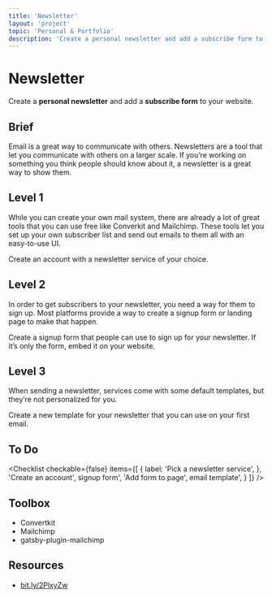 ```yaml
---
title: 'Newsletter'
layout: 'project'
topic: 'Personal & Portfolio'
description: 'Create a personal newsletter and add a subscribe form to your website.'
---
```



<ProjectHeader>

# Newsletter

Create a <strong className="color-blue">personal newsletter</strong> and add a <strong className="color-purple">subscribe form</strong> to your website.

</ProjectHeader>

<ProjectContent>

## Brief

Email is a great way to communicate with others. Newsletters are a tool that let you communicate with others on a larger scale. If you’re working on something you think people should know about it, a newsletter is a great way to show them.

## Level 1

While you can create your own mail system, there are already a lot of great tools that you can use free like Converkit and Mailchimp. These tools let you set up your own subscriber list and send out emails to them all with an easy-to-use UI.

Create an account with a newsletter service of your choice.

<LoginRequired>

## Level 2

In order to get subscribers to your newsletter, you need a way for them to sign up. Most platforms provide a way to create a signup form or landing page to make that happen.

Create a signup form that people can use to sign up for your newsletter. If it’s only the form, embed it on your website.

## Level 3

When sending a newsletter, services come with some default templates, but they’re not personalized for you.

Create a new template for your newsletter that you can use on your first email.

</LoginRequired>

</ProjectContent>

<ProjectSidebar>

## To Do

<Checklist checkable={false} items={[
  {
 label: 'Pick a newsletter service',
 },
 'Create an account',
 signup form',
 'Add form to page',
 email template',
 }
]} />

## Toolbox
- Convertkit
- Mailchimp
- gatsby-plugin-mailchimp

## Resources
- [bit.ly/2PlxyZw](https://bit.ly/2PlxyZw)

</ProjectSidebar>